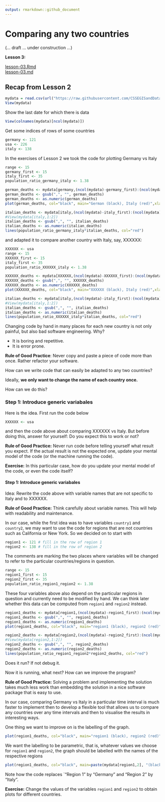 ```yaml
---
output: rmarkdown::github_document
---
```


# Comparing any two countries

(... draft ... under construction ...)

**Lesson 3:**

[lesson-03.Rmd](lesson-03.Rmd)  
[lesson-03.md](lesson-03.md)  

## Recap from Lesson 2

```r
mydata = read.csv(url("https://raw.githubusercontent.com/CSSEGISandData/COVID-19/master/csse_covid_19_data/csse_covid_19_time_series/time_series_covid19_deaths_global.csv"))
View(mydata)
```

Show the last date for which there is data

```r
View(colnames(mydata)[ncol(mydata)]) 
```

Get some indices of rows of some countries

```r
germany <- 121       
usa <- 226       
italy <- 138
```


In the exercises of Lesson 2 we took the code for plotting Germany vs Italy

```r
range <- 15           
germany_first <- 15   
italy_first <- 35     
population_ratio_germany_italy <- 1.38

german_deaths <- mydata[germany,(ncol(mydata)-germany_first):(ncol(mydata)-germany_first+range)]
german_deaths <- gsub(",", "", german_deaths)                     
german_deaths <- as.numeric(german_deaths)                      
plot(german_deaths, col="black", main="German (black), Italy (red)",xlab="days", ylab="German dehs")   

italian_deaths <- mydata[italy,(ncol(mydata)-italy_first):(ncol(mydata)-italy_first+range)]
#View(mydata[italy,1:2])       
italian_deaths <- gsub(",", "", italian_deaths)                   
italian_deaths <- as.numeric(italian_deaths)                      
lines(population_ratio_germany_italy*italian_deaths, col="red")   
```

and adapted it to compare another country with Italy, say, XXXXXX:

```r
XXXXXX <- usa
range <- 15           
XXXXXX_first <- 15   
italy_first <- 35     
population_ratio_XXXXXX_italy <- 1.38

XXXXXX_deaths <- mydata[XXXXXX,(ncol(mydata)-XXXXXX_first):(ncol(mydata)-XXXXXX_first+range)]
XXXXXX_deaths <- gsub(",", "", XXXXXX_deaths)                     
XXXXXX_deaths <- as.numeric(XXXXXX_deaths)                      
plot(XXXXXX_deaths, col="black", main="XXXXXX (black), Italy (red)",xlab="days", ylab="XXXXXX deahs") 

italian_deaths <- mydata[italy,(ncol(mydata)-italy_first):(ncol(mydata)-italy_first+range)]
#View(mydata[italy,1:2])       
italian_deaths <- gsub(",", "", italian_deaths)                   
italian_deaths <- as.numeric(italian_deaths)                      
lines(population_ratio_XXXXXX_italy*italian_deaths, col="red")   
```

Changing code by hand in many places for each new country is not only painful, but also bad software engineering. Why?

  - It is boring and repetitive.
  - It is error prone.

**Rule of Good Practice**: Never copy and paste a piece of code more than once. Rather refactor your software.

How can we write code that can easily be adapted to any two countries?

Ideally, **we only want to change the name of each country once.**

How can we do this?

### Step 1: Introduce generic variabales

Here is the idea. First run the code below

```r
XXXXXX <- usa
```

and then the code above about comparing XXXXXX vs Italy. But before doing this, answer for yourself: Do you expect this to work or not?

**Rule of Good Practice:** Never run code before telling yourself what result you expect. If the actual result is not the expected one, update your mental model of the code (or the machine running the code).

**Exercise:** In this particular case, how do you update your mental model of the code, or even the code itself?

#### Step 1: Introduce generic variabales

Idea: Rewrite the code above with variable names that are not specific to Italy and to XXXXXX.

**Rule of Good Practice:** Think carefully about variable names. This will help with readability and maintenance.

In our case, while the first idea was to have variables `country1` and `country2`, we may want to use the code for regions that are not countries such as California or New York. So we decided on to start with

```r
region1 <- 121 # fill in the row of region 1
region2 <- 138 # fill in the row of region 2
```

The comments are marking the two places where variables will be changed to refer to the particular countries/regions in question.

```r
range <- 15           
region1_first <- 15   
region2_first <- 35     
population_ratio_region1_region2 <- 1.38
```

These four variables above also depend on the particular regions in question and currently need to be modified by hand. We can think later whether this data can be computed from `region1` and `region2` instead. 

```r
region1_deaths <- mydata[region1,(ncol(mydata)-region1_first):(ncol(mydata)-region1_first+range)]
region1_deaths <- gsub(",", "", region1_deaths)                     
region1_deaths <- as.numeric(region1_deaths)                      
plot(region1_deaths, col="black", main="region1 (black), region2 (red)",xlab="days", ylab="region1 dehs")   

region2_deaths <- mydata[region2,(ncol(mydata)-region2_first):(ncol(mydata)-region2_first+range)]
#View(mydata[region2,1:2])       
region2_deaths <- gsub(",", "", region2_deaths)                   
region2_deaths <- as.numeric(region2_deaths)                      
lines(population_ratio_region1_region2*region2_deaths, col="red")   
```

Does it run? If not debug it. 

Now it is running, what next? How can we improve the program?  

**Rule of Good Practice:** Solving a problem and implementing the solution takes much less work than embedding the solution in a nice software package that is easy to use.

In our case, comparing Germany vs Italy in a particular time interval is much faster to implement then to develop a flexible tool that allows us to compare any countries over any time intervals and then to visualise the results in interesting ways.

One thing we want to improve on is the labelling of the graph.

```r
plot(region1_deaths, col="black", main="region1 (black), region2 (red)",xlab="days", ylab="region1 deaths")   
```

We want the labelling to be parametric, that is, whatever values we choose for `region1` and `region2`, the graph should be labelled with the names of the respective regions

```r
plot(region1_deaths, col="black", main=paste(mydata[region1,2], "(black), ", mydata[region2,2],  "(red)"), xlab="days", ylab=paste(mydata[region1,2], "deaths"))   
```

Note how the code replaces `"Region 1" by "Germany" and "Region 2" by "Italy".

**Exercise:** Change the values of the variables `region1` and `region2` to obtain plots for different countries.





